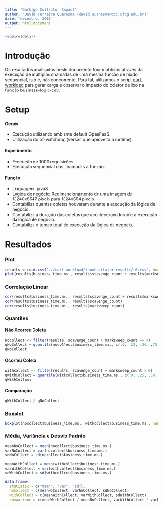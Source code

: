 ```yaml
---
title: "Garbage Collector Impact"
author: "David Ferreira Quaresma (david.quaresma@ccc.ufcg.edu.br)"
date: "dezembro, 2018"
output: html_document
---
```


```r
require(dplyr)
```

# Introdução
Os resultados analisados neste documento foram obtidos através da execução de múltiplas chamadas de uma mesma função de modo sequencial, isto é, não concorrente. Para tal, utilizamos o script [curl-workload](https://github.com/dfquaresma/pibic-faas/blob/master/analysis/curl-workload/curl-workload.sh) para gerar carga e observar o impacto do coletor de lixo na função [business-logic-csv](https://github.com/dfquaresma/pibic-faas/blob/master/functions/business-logic/business-logic-csv/business-logic-csv/src/main/java/com/openfaas/function/Handler.java).   

# Setup
#### Gerais
- Execução utilizando ambiente default OpenFaaS.
- Utilização do of-watchdog (versão que aproveita a runtime).

#### Experimento
- Execução de 1000 requisições.
- Execução sequencial das chamadas à função.

#### Função 
- Linguagem: java8
- Lógica de negócio: Redimencionamento de uma imagem de 13240x5547 pixels para 1324x554 pixels. 
- Contabiliza quantas coletas houveram durante a execução da lógica de negócio.
- Contabiliza a duração das coletas que aconteceram durante a execução da lógica de negócio.
- Contabiliza o tempo total de execução da lógica de negócio.

# Resultados
### Plot
```r
results = read.csv("../curl-workload/thumbnailator-results/r0.csv", header=T, dec=".")
plot(results$business_time.ms., results$scavenge_count + results$marksweep_count, xlab="tempo de execução (ms)", ylab="numero de coletas")
```


### Correlação Linear
```r
cor(results$business_time.ms., results$scavenge_count + results$marksweep_count)
cor(results$business_time.ms., results$scavenge_count)
cor(results$business_time.ms., results$marksweep_count)
```


### Quantiles
#### Não Ocorreu Coleta
```r
nocollect <- filter(results, scavenge_count + marksweep_count == 0)
qNoCollect = quantile(nocollect$business_time.ms., c(.0, .25, .50, .75, .90, .99, .999))
qNoCollect
```

#### Ocorreu Coleta
```r
withcollect <- filter(results, scavenge_count + marksweep_count > 0)
qWithCollect = quantile(withcollect$business_time.ms., c(.0, .25, .50, .75, .90, .99, .999))
qWithCollect
```

#### Comparação
```r
qWithCollect / qNoCollect
```

### Boxplot
```r
boxplot(nocollect$business_time.ms., withcollect$business_time.ms., names=c("Não Ocorreu Coleta", "Ocorreu Coleta"), main="Impacto do Coletor", outline=FALSE)
```


### Média, Variância e Desvio Padrão 
```r
meanNoCollect = mean(nocollect$business_time.ms.)
varNoCollect = var(nocollect$business_time.ms.)
sdNoCollect = sd(nocollect$business_time.ms.)

meanWithCollect = mean(withcollect$business_time.ms.)
varWithCollect = var(withcollect$business_time.ms.)
sdWithCollect = sd(withcollect$business_time.ms.)

data.frame(
  statistic = c("mean", "var", "sd"), 
  noCollect = c(meanNoCollect, varNoCollect, sdNoCollect), 
  withCollect = c(meanWithCollect, varWithCollect, sdWithCollect),
  comparison = c(meanWithCollect / meanNoCollect, varWithCollect / varNoCollect, sdWithCollect / sdNoCollect))
```

